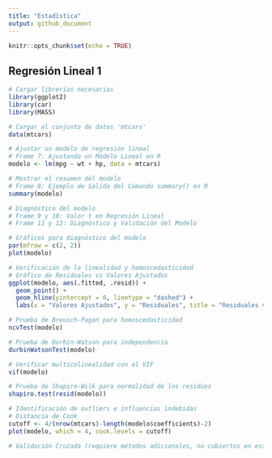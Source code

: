 ```yaml
---
title: "Estadística"
output: github_document
---
```


```r
knitr::opts_chunk$set(echo = TRUE)
```

## Regresión Lineal 1
```r
# Cargar librerías necesarias
library(ggplot2)
library(car)
library(MASS)

# Cargar el conjunto de datos 'mtcars'
data(mtcars)

# Ajustar un modelo de regresión lineal
# Frame 7: Ajustando un Modelo Lineal en R
modelo <- lm(mpg ~ wt + hp, data = mtcars)

# Mostrar el resumen del modelo
# Frame 8: Ejemplo de Salida del Comando summary() en R
summary(modelo)

# Diagnóstico del modelo
# Frame 9 y 10: Valor t en Regresión Lineal
# Frame 11 y 12: Diagnóstico y Validación del Modelo

# Gráficos para diagnóstico del modelo
par(mfrow = c(2, 2))
plot(modelo)

# Verificación de la linealidad y homoscedasticidad
# Gráfico de Residuales vs Valores Ajustados
ggplot(modelo, aes(.fitted, .resid)) +
  geom_point() +
  geom_hline(yintercept = 0, linetype = "dashed") +
  labs(x = "Valores Ajustados", y = "Residuales", title = "Residuales vs Valores Ajustados")

# Prueba de Breusch-Pagan para homoscedasticidad
ncvTest(modelo)

# Prueba de Durbin-Watson para independencia
durbinWatsonTest(modelo)

# Verificar multicolinealidad con el VIF
vif(modelo)

# Prueba de Shapiro-Wilk para normalidad de los residuos
shapiro.test(resid(modelo))

# Identificación de outliers e influencias indebidas
# Distancia de Cook
cutoff <- 4/(nrow(mtcars)-length(modelo$coefficients)-2)
plot(modelo, which = 4, cook.levels = cutoff)

# Validación Cruzada (requiere métodos adicionales, no cubiertos en este ejemplo simple)

```

